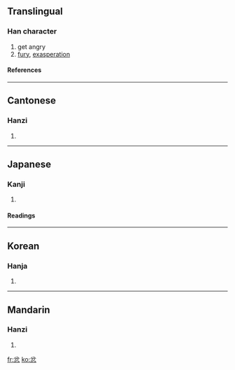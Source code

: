 ==Translingual==
===Han character===
{{Han char|rn=61|rad=心|as=04|sn=8|four=8033<sub>2</sub>|canj=金尸竹心 (CSHP)}}
# get angry
# [[fury]], [[exasperation]]
====References====
{{Han ref|kx=0379.020|dkj=10408|dj=0707.080|hdz=42274.060|uh=5FFF|ud=24575|bh=A9C1|bd=43457}}
----
==Cantonese==
===Hanzi===
{{yue-hanzi|jyut=|y=fan5}}
# {{defn|Cantonese}}
----
==Japanese==
===Kanji===
{{ja-kanji|grade=|rs=心04}}
# {{defn|Japanese}} 
====Readings====
{{ja-readings|on=[[ふん]] (fun)|kun=[[いかる]] (ikaru)}}
----
==Korean==
===Hanja===
{{ko-hanja|hangeul=분|eumhun=|rv=bun|mr=pun|y=pun}}
# {{defn|Korean}}
----
==Mandarin==
===Hanzi===
{{cmn-hanzi|pin=[[fèn]] ([[fen4]])|wg=fen<sup>4</sup>}}
# {{defn|Mandarin}}

[[fr:忿]]
[[ko:忿]]
